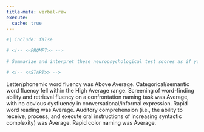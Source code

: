 ```yaml
---
title-meta: verbal-raw
execute:
  cache: true
---
```


```r
#| include: false

# <!-- <<PROMPT>> -->

# Summarize and interpret these neuropsychological test scores as if you are an experienced clinical neuropsychologist. For scores that are below average, give a brief example of how this could impact the patient's daily life and functioning. Organize your summary and interpretation from scores that are above average to below average to delineate relative strengths and weaknesses.

# <!-- <<START>> -->

```

<!-- glue -->
 Letter/phonemic word fluency was Above Average. 
Categorical/semantic word fluency fell within the High Average range. 
Screening of word-finding ability and retrieval fluency on a confrontation naming task was Average, with no obvious dysfluency in conversational/informal expression. 
Rapid word reading was Average. 
Auditory comprehension (i.e., the ability to receive, process, and execute oral instructions of increasing syntactic complexity) was Average. 
Rapid color naming was Average.
